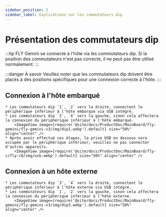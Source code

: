 ```yaml
---
sidebar_position: 2
sidebar_label: Explications sur les commutateurs dip
---
```


# Présentation des commutateurs dip

:::tip
FLY Gemini se connecte à l'hôte via les commutateurs dip. Si la position des commutateurs n'est pas correcte, il ne peut pas être utilisé normalement.
:::

:::danger À savoir
Veuillez noter que les commutateurs dip doivent être placés à des positions spécifiques pour une connexion correcte à l'hôte.
:::

## Connexion à l'hôte embarqué

    * Les commutateurs dip `1`, `2` vers la droite, connectent le périphérique inférieur à l'hôte embarqué via USB intégré.
    * Les commutateurs dip `3`, `4` vers la gauche, sinon cela affectera la connexion du périphérique inférieur à l'hôte embarqué.
        <ImageView image={require('@site/docs/ProductDoc/MainBoard/fly-gemini/fly-gemini-v3/img/dip1.webp').default} size="50%" align="center" />
    * Après avoir effectué ces étapes, la prise USB en dessous sera occupée par le périphérique inférieur, veuillez ne pas connecter d'autres appareils.
        <ImageView image={require('@site/docs/ProductDoc/MainBoard/fly-c/fly-c8/img/usb.webp').default} size="50%" align="center" />


## Connexion à un hôte externe

    * Les commutateurs dip `3`, `4` vers la droite, connectent le périphérique inférieur à l'hôte externe via USB intégré.
    * Les commutateurs dip `1`, `2` vers la gauche, sinon cela affectera la connexion du périphérique inférieur à l'hôte externe.
        <ImageView image={require('@site/docs/ProductDoc/MainBoard/fly-gemini/fly-gemini-v3/img/dip3.webp').default} size="50%" align="center" />